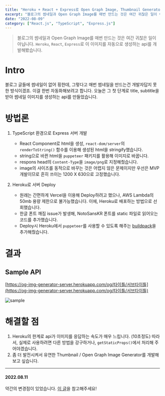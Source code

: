 ```yaml
---
title: "Heroku + React + Express로 Open Graph Image, Thumbnail Generator 개발하기"
excerpt: "블로그의 썸네일과 Open Graph Image를 매번 만드는 것은 여간 귀찮은 일이 아닙니다. Heroku, React, Express로 이 이미지를 자동으로 생성하는 api를 개발해봤습니다."
date: "2022-08-09"
category: ["React.js", "TypeScript", "Express.js"]
---
```


> 블로그의 썸네일과 Open Graph Image를 매번 만드는 것은 여간 귀찮은 일이 아닙니다. `Heroku`, `React`, `Express`로 이 이미지를 자동으로 생성하는 api를 개발해봤습니다.

# Intro

블로그 글들에 썸네일이 없어 횡한데, 그렇다고 매번 썸네일을 만드는건 개발자답지 못한 방식이겠죠. 이걸 한번 자동화해보려고 합니다. 오늘은 그 첫 단계로 title, subtitle을 받아 썸네일 이미지를 생성하는 api를 만들었습니다.

# 방법론

1. TypeScript 환경으로 Express 서버 개발

   - React Component로 html을 생성, `react-dom/server`의 `renderToString()` 함수를 이용해 생성된 html을 stringify했습니다.
   - string으로 바뀐 html을 `puppeteer` 패키지를 활용해 이미지로 바꿉니다.
   - respons head의 `Content-Type`을 `image/png`로 지정해줬습니다.
   - image의 사이즈를 동적으로 바꾸는 것은 어렵지 않은 문제이지만 우선은 MVP 개발이므로 흔히 쓰이는 1200 X 630으로 고정했습니다.

2. Heroku로 서버 Deploy
   - 원래는 간편하게 Vercel을 이용해 Deploy하려고 했으나, AWS Lambda의 50mb 용량 제한으로 불가능했습니다. 이에, Heroku로 배포하는 방법으로 선회했습니다.
   - 한글 폰트 깨짐 issue가 발생해, NotoSansKR 폰트를 static 파일로 읽어오는 코드를 추가했습니다.
   - Deploy시 Heroku에서 `puppeteer`를 사용할 수 있도록 해주는 [buildpack](https://github.com/jontewks/puppeteer-heroku-buildpack)을 추가해줬습니다.

# 결과

## Sample API

[https://og-img-generator-server.herokuapp.com/og/타이틀/서브타이틀](https://og-img-generator-server.herokuapp.com/og/타이틀/서브타이틀)

![sample](/static/img/React_Express로_Open_Graph_Image,_Thumbnail_Generator_개발하기/sample.png)

# 해결할 점

1. Heroku의 한계로 api가 이미지를 응답하는 속도가 매우 느립니다. (10초정도) 따라서, 실제로 사용하려면 다른 방법을 강구하거나, `getStaticProps()`에서 처리해 주어야겠습니다.
2. 좀 더 발전시켜서 유연한 Thumbnail / Open Graph Image Generator를 개발해보고 싶습니다.

---

#### 2022.08.11

약간의 변경점이 있었습니다. [이 글](https://custardcream.vercel.app/posts/Open%20Graph%20Image,%20Thumbnail%20Generator%20완성)을 참고해주세요!
